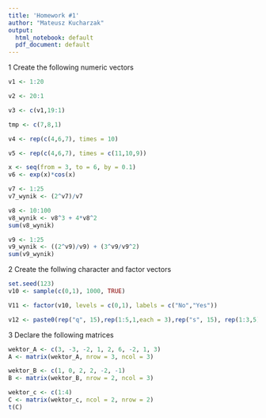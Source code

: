 ---
title: 'Homework #1'
author: "Mateusz Kucharzak"
output:
  html_notebook: default
  pdf_document: default
---
1 Create the following numeric vectors
```{r}
v1 <- 1:20
```
```{r}
v2 <- 20:1
```
```{r}
v3 <- c(v1,19:1)
```
```{r}
tmp <- c(7,8,1)
```
```{r}
v4 <- rep(c(4,6,7), times = 10)
```
```{r}
v5 <- rep(c(4,6,7), times = c(11,10,9))
```
```{r}
x <- seq(from = 3, to = 6, by = 0.1)
v6 <- exp(x)*cos(x)
```
```{r}
v7 <- 1:25
v7_wynik <- (2^v7)/v7
```
```{r}
v8 <- 10:100
v8_wynik <- v8^3 + 4*v8^2
sum(v8_wynik)
```
```{r}
v9 <- 1:25
v9_wynik <- ((2^v9)/v9) + (3^v9/v9^2)
sum(v9_wynik)
```
2 Create the follwing character and factor vectors
```{r}
set.seed(123)
v10 <- sample(c(0,1), 1000, TRUE)
```

```{r}
V11 <- factor(v10, levels = c(0,1), labels = c("No","Yes"))
```

```{r}
v12 <- paste0(rep("q", 15),rep(1:5,1,each = 3),rep("s", 15), rep(1:3,5))
```

3 Declare the following matrices
```{r}
wektor_A <- c(3, -3, -2, 1, 2, 6, -2, 1, 3)
A <- matrix(wektor_A, nrow = 3, ncol = 3)
```
```{r}
wektor_B <- c(1, 0, 2, 2, -2, -1)
B <- matrix(wektor_B, nrow = 2, ncol = 3)
```
```{r}
wektor_c <- c(1:4)
C <- matrix(wektor_c, ncol = 2, nrow = 2)
t(C)
```




